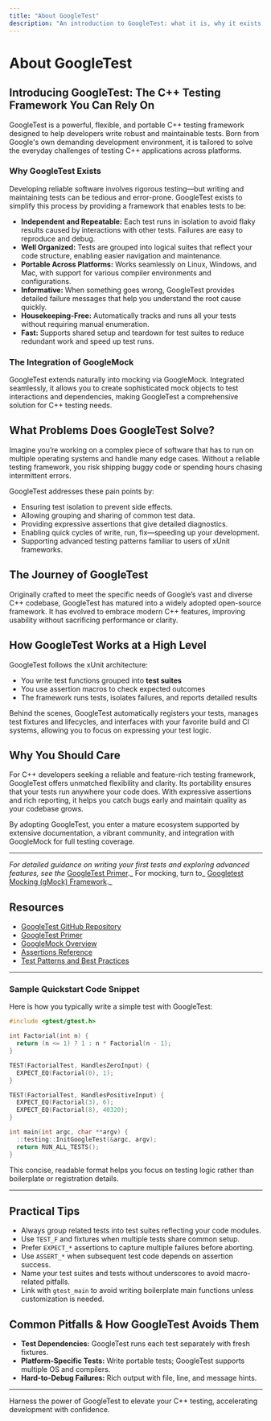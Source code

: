 ```yaml
---
title: "About GoogleTest"
description: "An introduction to GoogleTest: what it is, why it exists, and how it delivers value as a C++ testing framework. Covers its history, integration of GoogleMock, and the problems it helps developers solve."
---
```


# About GoogleTest

## Introducing GoogleTest: The C++ Testing Framework You Can Rely On

GoogleTest is a powerful, flexible, and portable C++ testing framework designed to help developers write robust and maintainable tests. Born from Google's own demanding development environment, it is tailored to solve the everyday challenges of testing C++ applications across platforms.

### Why GoogleTest Exists

Developing reliable software involves rigorous testing—but writing and maintaining tests can be tedious and error-prone. GoogleTest exists to simplify this process by providing a framework that enables tests to be:

- **Independent and Repeatable:** Each test runs in isolation to avoid flaky results caused by interactions with other tests. Failures are easy to reproduce and debug.
- **Well Organized:** Tests are grouped into logical suites that reflect your code structure, enabling easier navigation and maintenance.
- **Portable Across Platforms:** Works seamlessly on Linux, Windows, and Mac, with support for various compiler environments and configurations.
- **Informative:** When something goes wrong, GoogleTest provides detailed failure messages that help you understand the root cause quickly.
- **Housekeeping-Free:** Automatically tracks and runs all your tests without requiring manual enumeration.
- **Fast:** Supports shared setup and teardown for test suites to reduce redundant work and speed up test runs.

### The Integration of GoogleMock

GoogleTest extends naturally into mocking via GoogleMock. Integrated seamlessly, it allows you to create sophisticated mock objects to test interactions and dependencies, making GoogleTest a comprehensive solution for C++ testing needs.

## What Problems Does GoogleTest Solve?

Imagine you’re working on a complex piece of software that has to run on multiple operating systems and handle many edge cases. Without a reliable testing framework, you risk shipping buggy code or spending hours chasing intermittent errors.

GoogleTest addresses these pain points by:

- Ensuring test isolation to prevent side effects.
- Allowing grouping and sharing of common test data.
- Providing expressive assertions that give detailed diagnostics.
- Enabling quick cycles of write, run, fix—speeding up your development.
- Supporting advanced testing patterns familiar to users of xUnit frameworks.

## The Journey of GoogleTest

Originally crafted to meet the specific needs of Google’s vast and diverse C++ codebase, GoogleTest has matured into a widely adopted open-source framework. It has evolved to embrace modern C++ features, improving usability without sacrificing performance or clarity.

## How GoogleTest Works at a High Level

GoogleTest follows the xUnit architecture:

- You write test functions grouped into **test suites**
- You use assertion macros to check expected outcomes
- The framework runs tests, isolates failures, and reports detailed results

Behind the scenes, GoogleTest automatically registers your tests, manages test fixtures and lifecycles, and interfaces with your favorite build and CI systems, allowing you to focus on expressing your test logic.

## Why You Should Care

For C++ developers seeking a reliable and feature-rich testing framework, GoogleTest offers unmatched flexibility and clarity. Its portability ensures that your tests run anywhere your code does. With expressive assertions and rich reporting, it helps you catch bugs early and maintain quality as your codebase grows.

By adopting GoogleTest, you enter a mature ecosystem supported by extensive documentation, a vibrant community, and integration with GoogleMock for full testing coverage.

---

_For detailed guidance on writing your first tests and exploring advanced features, see the_ [GoogleTest Primer](primer.md)._ For mocking, turn to_ [Googletest Mocking (gMock) Framework](googlemock/README.md)._ 

## Resources

- [GoogleTest GitHub Repository](https://github.com/google/googletest)
- [GoogleTest Primer](primer.md)
- [GoogleMock Overview](googlemock/README.md)
- [Assertions Reference](reference/assertions.md)
- [Test Patterns and Best Practices](guides/best-practices-and-real-world-usage/parameterized-and-type-based-tests)

---

### Sample Quickstart Code Snippet

Here is how you typically write a simple test with GoogleTest:

```cpp
#include <gtest/gtest.h>

int Factorial(int n) {
  return (n <= 1) ? 1 : n * Factorial(n - 1);
}

TEST(FactorialTest, HandlesZeroInput) {
  EXPECT_EQ(Factorial(0), 1);
}

TEST(FactorialTest, HandlesPositiveInput) {
  EXPECT_EQ(Factorial(3), 6);
  EXPECT_EQ(Factorial(8), 40320);
}

int main(int argc, char **argv) {
  ::testing::InitGoogleTest(&argc, argv);
  return RUN_ALL_TESTS();
}
```

This concise, readable format helps you focus on testing logic rather than boilerplate or registration details.

---

## Practical Tips

- Always group related tests into test suites reflecting your code modules.
- Use `TEST_F` and fixtures when multiple tests share common setup.
- Prefer `EXPECT_*` assertions to capture multiple failures before aborting.
- Use `ASSERT_*` when subsequent test code depends on assertion success.
- Name your test suites and tests without underscores to avoid macro-related pitfalls.
- Link with `gtest_main` to avoid writing boilerplate main functions unless customization is needed.

## Common Pitfalls & How GoogleTest Avoids Them

- **Test Dependencies:** GoogleTest runs each test separately with fresh fixtures.
- **Platform-Specific Tests:** Write portable tests; GoogleTest supports multiple OS and compilers.
- **Hard-to-Debug Failures:** Rich output with file, line, and message hints.

---

Harness the power of GoogleTest to elevate your C++ testing, accelerating development with confidence.
